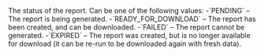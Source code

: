   
<ParamField body="Status" type="string">     
The status of the report. Can be one of the following values:  
-`PENDING` – The report is being generated.  
-`READY_FOR_DOWNLOAD` – The report has been created, and can be downloaded.  
-`FAILED` – The report cannot be generated.  
-`EXPIRED` – The report was created, but is no longer available for download (it can be re-run to be downloaded again with fresh data).  
</ParamField>